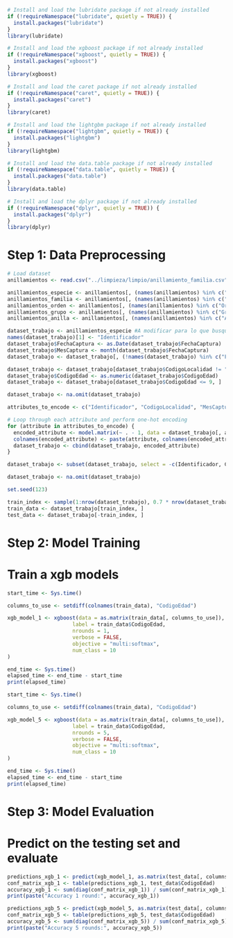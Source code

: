 ```r
# Install and load the lubridate package if not already installed
if (!requireNamespace("lubridate", quietly = TRUE)) {
  install.packages("lubridate")
}
library(lubridate)

# Install and load the xgboost package if not already installed
if (!requireNamespace("xgboost", quietly = TRUE)) {
  install.packages("xgboost")
}
library(xgboost)

# Install and load the caret package if not already installed
if (!requireNamespace("caret", quietly = TRUE)) {
  install.packages("caret")
}
library(caret)

# Install and load the lightgbm package if not already installed
if (!requireNamespace("lightgbm", quietly = TRUE)) {
  install.packages("lightgbm")
}
library(lightgbm)

# Install and load the data.table package if not already installed
if (!requireNamespace("data.table", quietly = TRUE)) {
  install.packages("data.table")
}
library(data.table)

# Install and load the dplyr package if not already installed
if (!requireNamespace("dplyr", quietly = TRUE)) {
  install.packages("dplyr")
}
library(dplyr)
```

# Step 1: Data Preprocessing

```r
# Load dataset
anillamientos <- read.csv("../limpieza/limpio/anillamiento_familia.csv")
```

```r
anillamientos_especie <- anillamientos[, (names(anillamientos) %in% c("NombreEspecie", "FechaCaptura", "CodigoEdad", "CodigoLocalidad", "CodigoSexo"))]
anillamientos_familia <- anillamientos[, (names(anillamientos) %in% c("Familia", "FechaCaptura", "CodigoEdad", "MUNICIPIO"))]
anillamientos_orden <- anillamientos[, (names(anillamientos) %in% c("Orden", "FechaCaptura", "CodigoEdad", "MUNICIPIO"))]
anillamientos_grupo <- anillamientos[, (names(anillamientos) %in% c("Grupo", "FechaCaptura", "CodigoEdad", "MUNICIPIO"))]
anillamientos_anilla <- anillamientos[, (names(anillamientos) %in% c("Anilla", "FechaCaptura", "CodigoEdad", "CodigoLocalidad", "CodigoSexo"))]
```

```r
dataset_trabajo <- anillamientos_especie #A modificar para lo que busquemos
names(dataset_trabajo)[1] <- "Identificador"
dataset_trabajo$FechaCaptura <- as.Date(dataset_trabajo$FechaCaptura)
dataset_trabajo$MesCaptura <- month(dataset_trabajo$FechaCaptura)
dataset_trabajo <- dataset_trabajo[, (!names(dataset_trabajo) %in% c("FechaCaptura"))]
```

```r
dataset_trabajo <- dataset_trabajo[dataset_trabajo$CodigoLocalidad != "", ]
dataset_trabajo$CodigoEdad <- as.numeric(dataset_trabajo$CodigoEdad)
dataset_trabajo <- dataset_trabajo[dataset_trabajo$CodigoEdad <= 9, ]

dataset_trabajo <- na.omit(dataset_trabajo)

attributes_to_encode <- c("Identificador", "CodigoLocalidad", "MesCaptura", "CodigoSexo")

# Loop through each attribute and perform one-hot encoding
for (attribute in attributes_to_encode) {
  encoded_attribute <- model.matrix(~ . - 1, data = dataset_trabajo[, attribute, drop = FALSE])
  colnames(encoded_attribute) <- paste(attribute, colnames(encoded_attribute), sep = "_")
  dataset_trabajo <- cbind(dataset_trabajo, encoded_attribute)
}

dataset_trabajo <- subset(dataset_trabajo, select = -c(Identificador, CodigoLocalidad, MesCaptura, CodigoSexo))

dataset_trabajo <- na.omit(dataset_trabajo)
```

```r
set.seed(123)

train_index <- sample(1:nrow(dataset_trabajo), 0.7 * nrow(dataset_trabajo))
train_data <- dataset_trabajo[train_index, ]
test_data <- dataset_trabajo[-train_index, ]
```


# Step 2: Model Training

# Train a xgb models


```r
start_time <- Sys.time()

columns_to_use <- setdiff(colnames(train_data), "CodigoEdad")

xgb_model_1 <- xgboost(data = as.matrix(train_data[, columns_to_use]),
                     label = train_data$CodigoEdad,
                     nrounds = 1,
                     verbose = FALSE,
                     objective = "multi:softmax",
                     num_class = 10
)

end_time <- Sys.time()
elapsed_time <- end_time - start_time
print(elapsed_time)
```


```r
start_time <- Sys.time()

columns_to_use <- setdiff(colnames(train_data), "CodigoEdad")

xgb_model_5 <- xgboost(data = as.matrix(train_data[, columns_to_use]),
                     label = train_data$CodigoEdad,
                     nrounds = 5,
                     verbose = FALSE,
                     objective = "multi:softmax",
                     num_class = 10
)

end_time <- Sys.time()
elapsed_time <- end_time - start_time
print(elapsed_time)
```

# Step 3: Model Evaluation

# Predict on the testing set and evaluate
```r
predictions_xgb_1 <- predict(xgb_model_1, as.matrix(test_data[, columns_to_use]))
conf_matrix_xgb_1 <- table(predictions_xgb_1, test_data$CodigoEdad)
accuracy_xgb_1 <- sum(diag(conf_matrix_xgb_1)) / sum(conf_matrix_xgb_1)
print(paste("Accuracy 1 round:", accuracy_xgb_1))
```

```r
predictions_xgb_5 <- predict(xgb_model_5, as.matrix(test_data[, columns_to_use]))
conf_matrix_xgb_5 <- table(predictions_xgb_5, test_data$CodigoEdad)
accuracy_xgb_5 <- sum(diag(conf_matrix_xgb_5)) / sum(conf_matrix_xgb_5)
print(paste("Accuracy 5 rounds:", accuracy_xgb_5))
```
